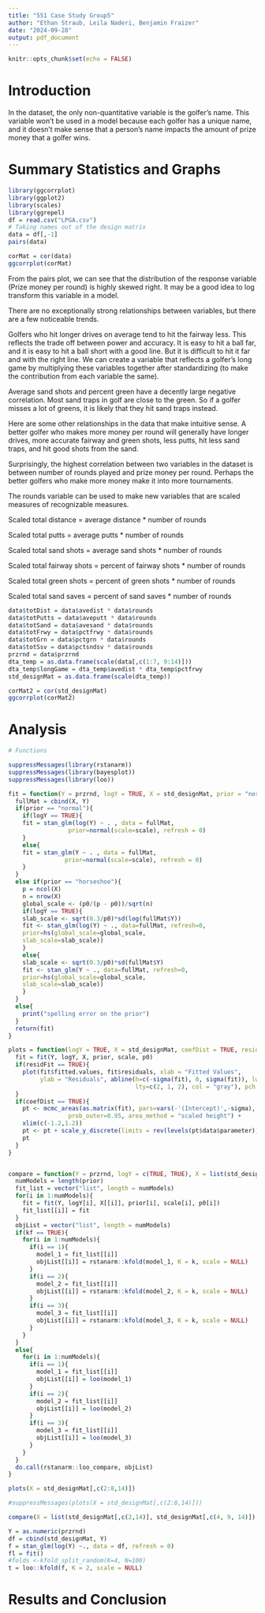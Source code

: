 ```yaml
---
title: "551 Case Study Group5"
author: "Ethan Straub, Leila Naderi, Benjamin Fraizer"
date: "2024-09-28"
output: pdf_document
---
```


```r
knitr::opts_chunk$set(echo = FALSE)
```

# Introduction

In the dataset, the only non-quantitative variable is the golfer's name. This variable won't be used in a model because each golfer has a unique name, and it doesn't make sense that a person's name impacts the amount of prize money that a golfer wins.

# Summary Statistics and Graphs

```r
library(ggcorrplot)
library(ggplot2) 
library(scales) 
library(ggrepel) 
df = read.csv("LPGA.csv")
# Taking names out of the design matrix
data = df[,-1]
pairs(data)
```

```r
corMat = cor(data)
ggcorrplot(corMat)
```

From the pairs plot, we can see that the distribution of the response variable (Prize money per round) is highly skewed right. It may be a good idea to log transform this variable in a model.

There are no exceptionally strong relationships between variables, but there are a few noticeable trends. 

Golfers who hit longer drives on average tend to hit the fairway less. This reflects the trade off between power and accuracy. It is easy to hit a ball far, and it is easy to hit a ball short with a good line. But it is difficult to hit it far and with the right line. We can create a variable that reflects a golfer's long game by multiplying these variables together after standardizing (to make the contribution from each variable the same).

Average sand shots and percent green have a decently large negative correlation. Most sand traps in golf are close to the green. So if a golfer misses a lot of greens, it is likely that they hit sand traps instead.

Here are some other relationships in the data that make intuitive sense. A better golfer who makes more money per round will generally have longer drives, more accurate fairway and green shots, less putts, hit less sand traps, and hit good shots from the sand. 

Surprisingly, the highest correlation between two variables in the dataset is between number of rounds played and prize money per round. Perhaps the better golfers who make more money make it into more tournaments.

The rounds variable can be used to make new variables that are scaled measures of recognizable measures.

Scaled total distance = average distance * number of rounds

Scaled total putts = average putts * number of rounds

Scaled total sand shots = average sand shots * number of rounds

Scaled total fairway shots = percent of fairway shots * number of rounds

Scaled total green shots = percent of green shots * number of rounds

Scaled total sand saves = percent of sand saves * number of rounds

```r
data$totDist = data$avedist * data$rounds
data$totPutts = data$aveputt * data$rounds
data$totSand = data$avesand * data$rounds
data$totFrwy = data$pctfrwy * data$rounds
data$totGrn = data$pctgrn * data$rounds
data$totSsv = data$pctsndsv * data$rounds
przrnd = data$przrnd
dta_temp = as.data.frame(scale(data[,c(1:7, 9:14)]))
dta_temp$longGame = dta_temp$avedist * dta_temp$pctfrwy
std_designMat = as.data.frame(scale(dta_temp))

corMat2 = cor(std_designMat)
ggcorrplot(corMat2)
```


# Analysis

```r
# Functions

suppressMessages(library(rstanarm))
suppressMessages(library(bayesplot))
suppressMessages(library(loo))

fit = function(Y = przrnd, logY = TRUE, X = std_designMat, prior = "normal", scale = 2.5, p0 = 4){
  fullMat = cbind(X, Y)
  if(prior == "normal"){
    if(logY == TRUE){
    fit = stan_glm(log(Y) ~ . , data = fullMat, 
                 prior=normal(scale=scale), refresh = 0)
    }
    else{
    fit = stan_glm(Y ~ . , data = fullMat, 
                prior=normal(scale=scale), refresh = 0)
    }
  }
  else if(prior == "horseshoe"){
    p = ncol(X)
    n = nrow(X)
    global_scale <- (p0/(p - p0))/sqrt(n)
    if(logY == TRUE){
    slab_scale <- sqrt(0.3/p0)*sd(log(fullMat$Y))
    fit <- stan_glm(log(Y) ~ ., data=fullMat, refresh=0,
    prior=hs(global_scale=global_scale,
    slab_scale=slab_scale))
    }
    else{
    slab_scale <- sqrt(0.3/p0)*sd(fullMat$Y)
    fit <- stan_glm(Y ~ ., data=fullMat, refresh=0,
    prior=hs(global_scale=global_scale,
    slab_scale=slab_scale))
    }
  }
  else{
    print("spelling error on the prior")
  }
  return(fit)
}

plots = function(logY = TRUE, X = std_designMat, coefDist = TRUE, residFit = TRUE, Y = przrnd, prior = "normal", scale = 2.5, p0 = 4 ){
  fit = fit(Y, logY, X, prior, scale, p0)
  if(residFit == TRUE){
    plot(fit$fitted.values, fit$residuals, xlab = "Fitted Values", 
         ylab = "Residuals", abline(h=c(-sigma(fit), 0, sigma(fit)), lwd=3,
                                    lty=c(2, 1, 2), col = "gray"), pch = 16)
  }
  if(coefDist == TRUE){
    pt <- mcmc_areas(as.matrix(fit), pars=vars(-'(Intercept)',-sigma),
                 prob_outer=0.95, area_method = "scaled height") +
    xlim(c(-1.2,1.2))
    pt <- pt + scale_y_discrete(limits = rev(levels(pt$data$parameter))) +        ggtitle("Posterior Distribution of Slopes")
    pt
  }
}


compare = function(Y = przrnd, logY = c(TRUE, TRUE), X = list(std_designMat, std_designMat[,c(2:8,14)]), prior = c("normal", "horseshoe"), scale = c(.25, 1), p0 = c(4,4), kf = FALSE, k = 5){
  numModels = length(prior)
  fit_list = vector("list", length = numModels)
  for(i in 1:numModels){
    fit = fit(Y, logY[i], X[[i]], prior[i], scale[i], p0[i])
    fit_list[[i]] = fit
  }
  objList = vector("list", length = numModels)
  if(kf == TRUE){
    for(i in 1:numModels){
      if(i == 1){
        model_1 = fit_list[[i]]
        objList[[i]] = rstanarm::kfold(model_1, K = k, scale = NULL)
      }
      if(i == 2){
        model_2 = fit_list[[i]]
        objList[[i]] = rstanarm::kfold(model_2, K = k, scale = NULL)
      }
      if(i == 3){
        model_3 = fit_list[[i]]
        objList[[i]] = rstanarm::kfold(model_3, K = k, scale = NULL)
      }
    }
  }
  else{
    for(i in 1:numModels){
      if(i == 1){
        model_1 = fit_list[[i]]
        objList[[i]] = loo(model_1)
      }
      if(i == 2){
        model_2 = fit_list[[i]]
        objList[[i]] = loo(model_2)
      }
      if(i == 3){
        model_3 = fit_list[[i]]
        objList[[i]] = loo(model_3)
      }
    }
  }
  do.call(rstanarm::loo_compare, objList)
}
```


```r
plots(X = std_designMat[,c(2:8,14)])

#suppressMessages(plots(X = std_designMat[,c(2:8,14)]))

compare(X = list(std_designMat[,c(2,14)], std_designMat[,c(4, 9, 14)]), p0 = c(2,2))


```

```r
Y = as.numeric(przrnd)
df = cbind(std_designMat, Y)
f = stan_glm(log(Y) ~., data = df, refresh = 0)
fl = fit()
#folds <-kfold_split_random(K=4, N=100)
t = loo::kfold(f, K = 2, scale = NULL)
```




# Results and Conclusion